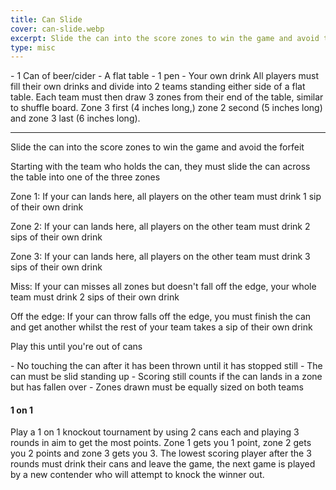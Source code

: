 ```yaml
---
title: Can Slide
cover: can-slide.webp
excerpt: Slide the can into the score zones to win the game and avoid the forfeit
type: misc
---
```


<GameHero
  cover="/BeerGoggleGames/images/can-slide.webp"
  alt="Can Slide"
/>

<GameSection title="Equipment" icon="/BeerGoggleGames/images/liquor.webp">
-   1 Can of beer/cider
-   A flat table
-   1 pen
-   Your own drink
</GameSection>

<GameSection title="Setup" icon="/BeerGoggleGames/images/settings.webp">
All players must fill their own drinks and divide into 2 teams standing either side of a flat table. Each team must then draw 3 zones from their end of the table, similar to shuffle board. Zone 3 first (4 inches long,) zone 2 second (5 inches long) and zone 3 last (6 inches long).

* * *
</GameSection>

<GameSection title="Aim of the Game" icon="/BeerGoggleGames/images/target.webp">
<p>Slide the can into the score zones to win the game and avoid the forfeit</p>
</GameSection>

<GameSection title="How to Play" icon="/BeerGoggleGames/images/question.webp">
Starting with the team who holds the can, they must slide the can across the table into one of the three zones

Zone 1: If your can lands here, all players on the other team must drink 1 sip of their own drink

Zone 2: If your can lands here, all players on the other team must drink 2 sips of their own drink

Zone 3: If your can lands here, all players on the other team must drink 3 sips of their own drink

Miss: If your can misses all zones but doesn't fall off the edge, your whole team must drink 2 sips of their own drink

Off the edge: If your can throw falls off the edge, you must finish the can and get another whilst the rest of your team takes a sip of their own drink

Play this until you're out of cans
</GameSection>

<GameSection title="Rules" icon="/BeerGoggleGames/images/rules.webp">
-   No touching the can after it has been thrown until it has stopped still
-   The can must be slid standing up
-   Scoring still counts if the can lands in a zone but has fallen over
-   Zones drawn must be equally sized on both teams
</GameSection>

<GameSection title="Special Edition" icon="/BeerGoggleGames/images/special.webp">

<h4>1 on 1</h4>

<p>Play a 1 on 1 knockout tournament by using 2 cans each and playing 3 rounds in aim to get the most points. Zone 1 gets you 1 point, zone 2 gets you 2 points and zone 3 gets you 3. The lowest scoring player after the 3 rounds must drink their cans and leave the game, the next game is played by a new contender who will attempt to knock the winner out.</p>
</GameSection>

<ShareButtons title="Can Slide" />

<FeedbackCard>
</FeedbackCard>
